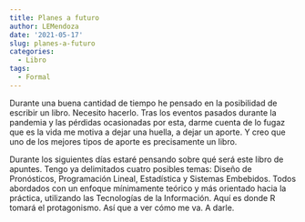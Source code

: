 ```yaml
---
title: Planes a futuro
author: LEMendoza
date: '2021-05-17'
slug: planes-a-futuro
categories:
  - Libro
tags:
  - Formal
---
```


Durante una buena cantidad de tiempo he pensado en la posibilidad de escribir un libro. Necesito hacerlo. Tras los eventos pasados durante la pandemia y las pérdidas ocasionadas por esta, darme cuenta de lo fugaz que es la vida me motiva a dejar una huella, a dejar un aporte. Y creo que uno de los mejores tipos de aporte es precisamente un libro. 

Durante los siguientes días estaré pensando sobre qué será este libro de apuntes. Tengo ya delimitados cuatro posibles temas: Diseño de Pronósticos, Programación Lineal, Estadística y Sistemas Embebidos. Todos abordados con un enfoque mínimamente teórico y más orientado hacia la práctica, utilizando las Tecnologías de la Información. Aquí es donde R tomará el protagonismo. Así que a ver cómo me va. A darle.
